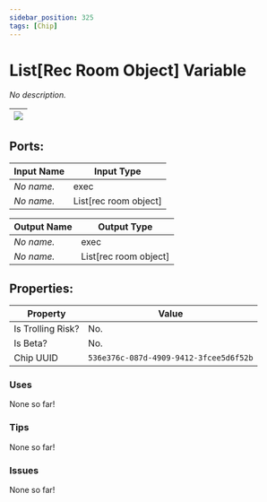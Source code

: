 ```yaml
---
sidebar_position: 325
tags: [Chip]
---
```


# List[Rec Room Object] Variable


*No description.*

| ![](https://images-ext-2.discordapp.net/external/MPmIaQzlEPmgGWlgi-WxBBXt0Bjv_zWPkg1y1f_sy3s/https/www.recroomcircuits.com/image/circuit/absolute-value?width=206&height=108) |
|-----|

## Ports:

| Input Name | Input Type |
|-----------|-----------|
| *No name.* | exec |
| *No name.* | List[rec room object] |

| Output Name | Output Type |
|-----------|-----------|
| *No name.* | exec |
| *No name.* | List[rec room object] |

## Properties:

| Property  | Value |
|-------------------|-----------|
| Is Trolling Risk? | No. |
| Is Beta? | No. |
| Chip UUID | `536e376c-087d-4909-9412-3fcee5d6f52b` |

### Uses

None so far!

### Tips

None so far!

### Issues

None so far!